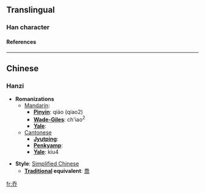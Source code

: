 {{see|喬}}<!-- may be replaced by zh-forms -->

==Translingual==
===Han character===
{{Han char|rad=丿|as=05|sn=6|so=|four=|canj=竹大中中 (HKLL)|cmean=[[tall]], [[lofty]]; [[proud]], [[stately]]}}
====References====
{{Han ref|kx=0083.011|hdz=10038.010|uh=4E54|ud=20052}}

----
==Chinese==
===Hanzi===


* '''Romanizations'''
** [[Mandarin]]:
*** '''[[Pinyin]]''': qiáo (qiao2)
*** '''[[Wade-Giles]]''': ch'iao<sup>2</sup>
*** '''[[Yale]]''': 
**[[Cantonese]]
***'''[[Jyutping]]''':
***'''[[Penkyamp]]''': 
***'''[[Yale]]''': kiu4

* '''Style''': [[Simplified Chinese]] 
** '''[[Traditional Chinese|Traditional]] equivalent''': [[喬]]




[[fr:乔]]